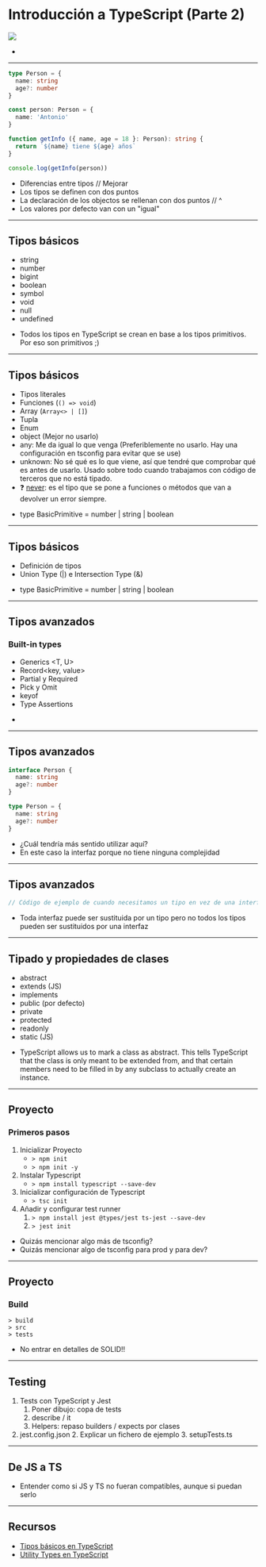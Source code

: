 

# Introducción a TypeScript (Parte 2)

<img src={tsLogo}/>

<Logo/>
<Notes>

  -

</Notes>

---

<CodeSurfer>

```ts title="Diferencias entre tipos y valores"
type Person = {
  name: string
  age?: number
}

const person: Person = {
  name: 'Antonio'
}
```


```ts title="Diferencias entre tipos"
function getInfo ({ name, age = 18 }: Person): string {
  return `${name} tiene ${age} años`
}

console.log(getInfo(person))
```

</CodeSurfer>

<Logo/>
<Notes>

  - Diferencias entre tipos
  // Mejorar
  - Los tipos se definen con dos puntos
  - La declaración de los objectos se rellenan con dos puntos
  // ^
  - Los valores por defecto van con un "igual"

</Notes>

---

## Tipos básicos

  - string
  - number
  - bigint
  - boolean
  - symbol
  - void
  - null
  - undefined

<Logo/>

<Notes>

  - Todos los tipos en TypeScript se crean en base a los tipos primitivos. Por eso son primitivos ;)

</Notes>

---
  ## Tipos básicos

  - Tipos literales
  - Funciones (`() => void`)
  - Array (`Array<> | []`)
  - Tupla
  - Enum
  - object (Mejor no usarlo)
  - any: Me da igual lo que venga (Preferiblemente no usarlo. Hay una configuración en tsconfig para evitar que se use)
  - unknown: No sé qué es lo que viene, así que tendré que comprobar qué es antes de usarlo. Usado sobre todo cuando trabajamos con código de terceros que no está tipado.
  - ❓️ [never](https://www.typescriptlang.org/docs/handbook/basic-types.html#never): es el tipo que se pone a funciones o métodos que van a devolver un error siempre.

<Logo/>
<Notes>

  - type BasicPrimitive = number | string | boolean

</Notes>

---

## Tipos básicos

- Definición de tipos
- Union Type (|) e Intersection Type (&)

<Logo/>
<Notes>

  - type BasicPrimitive = number | string | boolean

</Notes>

---
## Tipos avanzados

### Built-in types

- Generics <T, U>
- Record<key, value>
- Partial y Required
- Pick y Omit
- keyof
- Type Assertions

<Logo/>
<Notes>

  -

</Notes>

---

## Tipos avanzados

<CodeSurfer>

```ts title="Interfaces vs Tipos"
interface Person {
  name: string
  age?: number
}

type Person = {
  name: string
  age?: number
}
```

</CodeSurfer>

<Logo/>
<Notes>

  - ¿Cuál tendría más sentido utilizar aquí?
  - En este caso la interfaz porque no tiene ninguna complejidad

</Notes>

---

## Tipos avanzados

<CodeSurfer>

```ts title="Interfaces vs Tipos"
// Código de ejemplo de cuando necesitamos un tipo en vez de una interfaz
```

</CodeSurfer>

<Logo/>
<Notes>

  - Toda interfaz puede ser sustituida por un tipo pero no todos los tipos pueden ser sustituidos por una interfaz

</Notes>

---

## Tipado y propiedades de clases

- abstract
- extends (JS)
- implements
- public (por defecto)
- private
- protected
- readonly
- static (JS)

<Logo/>
<Notes>

  - TypeScript allows us to mark a class as abstract. This tells TypeScript that the class is only meant to be extended from, and that certain members need to be filled in by any subclass to actually create an instance.

</Notes>

---

## Proyecto

### Primeros pasos

1. Inicializar Proyecto
    - `> npm init`
    - `> npm init -y`
1. Instalar Typescript
    - `> npm install typescript --save-dev`
1. Inicializar configuración de Typescript
    - `> tsc init`
1. Añadir y configurar test runner
    1. `> npm install jest @types/jest ts-jest --save-dev`
    1. `> jest init`

<Logo/>
<Notes>

  - Quizás mencionar algo más de tsconfig?
  - Quizás mencionar algo de tsconfig para prod y para dev?

</Notes>

---

## Proyecto

### Build

```
> build
> src
> tests
```

<Logo/>
<Notes>

  - No entrar en detalles de SOLID!!

</Notes>

---

## Testing

<Logo/>
<Notes>

  1. Tests con TypeScript y Jest
      1. Poner dibujo: copa de tests
      2. describe / it
      3. Helpers: repaso builders / expects por clases
  1. jest.config.json
      2. Explicar un fichero de ejemplo
      3. setupTests.ts

</Notes>

---

## De JS a TS

<Logo/>
<Notes>

  - Entender como si JS y TS no fueran compatibles, aunque si puedan serlo

</Notes>

---

## Recursos

- [Tipos básicos en TypeScript](https://www.typescriptlang.org/docs/handbook/2/everyday-types.html)
- [Utility Types en TypeScript](https://www.typescriptlang.org/docs/handbook/utility-types.html)
